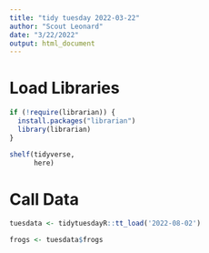 ```yaml
---
title: "tidy tuesday 2022-03-22"
author: "Scout Leonard"
date: "3/22/2022"
output: html_document
---
```


# Load Libraries 

```r
if (!require(librarian)) {
  install.packages("librarian")
  library(librarian)
}

shelf(tidyverse,
      here)
```

# Call Data

```r
tuesdata <- tidytuesdayR::tt_load('2022-08-02')

frogs <- tuesdata$frogs
```

#

